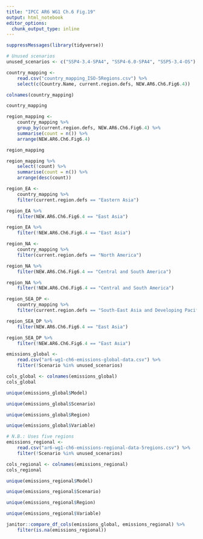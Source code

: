 ```yaml
---
title: "IPCC AR6 WG1 Ch.6 Fig.19"
output: html_notebook
editor_options: 
  chunk_output_type: inline
---
```


```r
suppressMessages(library(tidyverse))

# Unused scenarios
unused_scenarios <- c("SSP4-3.4-SPA4", "SSP4-6.0-SPA4", "SSP5-3.4-OS")
```

```r
country_mapping <- 
	read.csv("country_mapping_ISO-5Regions.csv") %>% 
	select(c(Country.Name, current.region.defs, NEW.AR6.Ch6.Fig6.4))

colnames(country_mapping)

country_mapping

region_mapping <- 
	country_mapping %>%
	group_by(current.region.defs, NEW.AR6.Ch6.Fig6.4) %>%
	summarise(count = n()) %>%
	arrange(NEW.AR6.Ch6.Fig6.4)

region_mapping

region_mapping %>% 
	select(!count) %>% 
	summarise(count = n()) %>% 
	arrange(desc(count))

region_EA <- 
	country_mapping %>% 
	filter(current.region.defs == "Eastern Asia")

region_EA %>% 
	filter(NEW.AR6.Ch6.Fig6.4 == "East Asia")

region_EA %>% 
	filter(!NEW.AR6.Ch6.Fig6.4 == "East Asia")

region_NA <- 
	country_mapping %>% 
	filter(current.region.defs == "North America")

region_NA %>% 
	filter(NEW.AR6.Ch6.Fig6.4 == "Central and South America")

region_NA %>% 
	filter(!NEW.AR6.Ch6.Fig6.4 == "Central and South America")

region_SEA_DP <- 
	country_mapping %>% 
	filter(current.region.defs == "South-East Asia and Developing Pacific")

region_SEA_DP %>% 
	filter(NEW.AR6.Ch6.Fig6.4 == "East Asia")

region_SEA_DP %>% 
	filter(!NEW.AR6.Ch6.Fig6.4 == "East Asia")
```

```r
emissions_global <- 
	read.csv("ar6-wg1-ch6-emissions-global-data.csv") %>% 
	filter(!Scenario %in% unused_scenarios)

cols_global <- colnames(emissions_global)
cols_global

unique(emissions_global$Model)

unique(emissions_global$Scenario)

unique(emissions_global$Region)

unique(emissions_global$Variable)
```

```r
# N.B.: Uses five regions
emissions_regional <- 
	read.csv("ar6-wg1-ch6-emissions-regional-data-5regions.csv") %>% 
	filter(!Scenario %in% unused_scenarios)

cols_regional <- colnames(emissions_regional)
cols_regional

unique(emissions_regional$Model)

unique(emissions_regional$Scenario)

unique(emissions_regional$Region)

unique(emissions_regional$Variable)
```

```r
janitor::compare_df_cols(emissions_global, emissions_regional) %>% 
	filter(is.na(emissions_regional))
```

